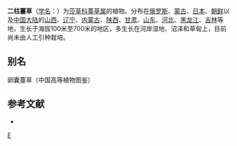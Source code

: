 {{Speciesbox 
| genus = Carex
| species = lithophila
| authority = Turcz.
}}
'''二柱薹草'''（[[学名|学名]]：{{lang|la|''Carex lithophila''}}）为[[莎草科|莎草科]][[薹草属|薹草属]]的植物。分布在[[俄罗斯|俄罗斯]]、[[蒙古|蒙古]]、[[日本|日本]]、[[朝鲜|朝鲜]]以及[[中国大陆|中国大陆]]的[[山西|山西]]、[[辽宁|辽宁]]、[[内蒙古|内蒙古]]、[[陕西|陕西]]、[[甘肃|甘肃]]、[[山东|山东]]、[[河北|河北]]、[[黑龙江|黑龙江]]、[[吉林|吉林]]等地，生长于海拔100米至700米的地区，多生长在河岸湿地、沼泽和草甸上，目前尚未由人工引种栽培。

== 别名 ==
卵囊薹草（中国高等植物图鉴）

== 参考文献 ==
<div class="references-small">
* {{cite web| url =http://www.bioinfo.cn/db05/KmzwSpecies.php?action=view&id=7304| title =二柱薹草| work =《中国高等植物数据库全库》| publisher =中国科学院微生物研究所| author =昆明植物研究所| accessdate =2009-02-24| deadurl =yes| archiveurl =https://web.archive.org/web/20160305051426/http://www.bioinfo.cn/db05/KmzwSpecies.php?action=view&id=7304| archivedate =2016-03-05}}
</div>
{{Taxonbar|from=Q10880232}}

{{DEFAULTSORT:Carex lithophila}}
[[Category:薹草属|E]]